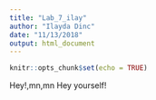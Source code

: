 ```yaml
---
title: "Lab_7_ilay"
author: "Ilayda Dinc"
date: "11/13/2018"
output: html_document
---
```


```r
knitr::opts_chunk$set(echo = TRUE)
```

Hey!,mn,mn
Hey yourself!